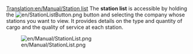 [[Translation:en/Manual/Station list]]
The '''station list''' is accessible by holding the [[File:en/StationListButton.png]] button and selecting the company whose stations you want to view.  It provides details on the type and quantity of cargo and the quality of service at each station.

[[File:en/Manual/StationList.png]]

{{en/Stub}}